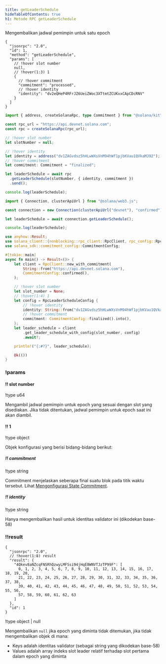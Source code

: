 ```yaml
---
title: getLeaderSchedule
hideTableOfContents: true
h1: Metode RPC getLeaderSchedule
---
```


Mengembalikan jadwal pemimpin untuk satu epoch

<APIMethod>

```jsonc !!request curl
{
  "jsonrpc": "2.0",
  "id": 1,
  "method": "getLeaderSchedule",
  "params": [
    // !hover slot number
    null,
    // !hover(1:3) 1
    {
      // !hover commitment
      "commitment": "processed",
      // !hover identity
      "identity": "dv2eQHeP4RFrJZ6UeiZWoc3XTtmtZCUKxxCApCDcRNV"
    }
  ]
}
```

```ts !!request title="Kit"
import { address, createSolanaRpc, type Commitment } from "@solana/kit";

const rpc_url = "https://api.devnet.solana.com";
const rpc = createSolanaRpc(rpc_url);

// !hover slot number
let slotNumber = null;

// !hover identity
let identity = address("dv1ZAGvdsz5hHLwWXsVnM94hWf1pjbKVau1QVkaMJ92");
// !hover commitment
let commitment: Commitment = "finalized";

let leaderSchedule = await rpc
  .getLeaderSchedule(slotNumber, { identity, commitment })
  .send();

console.log(leaderSchedule);
```

```ts !!request title="web3.js"
import { Connection, clusterApiUrl } from "@solana/web3.js";

const connection = new Connection(clusterApiUrl("devnet"), "confirmed");

let leaderSchedule = await connection.getLeaderSchedule();

console.log(leaderSchedule);
```

```rs !!request title="Rust"
use anyhow::Result;
use solana_client::{nonblocking::rpc_client::RpcClient, rpc_config::RpcLeaderScheduleConfig};
use solana_sdk::commitment_config::CommitmentConfig;

#[tokio::main]
async fn main() -> Result<()> {
    let client = RpcClient::new_with_commitment(
        String::from("https://api.devnet.solana.com"),
        CommitmentConfig::confirmed(),
    );

    // !hover slot number
    let slot_number = None;
    // !hover(1:4) 1
    let config = RpcLeaderScheduleConfig {
        // !hover identity
        identity: String::from("dv1ZAGvdsz5hHLwWXsVnM94hWf1pjbKVau1QVkaMJ92").into(),
        // !hover commitment
        commitment: CommitmentConfig::finalized().into(),
    };
    let leader_schedule = client
        .get_leader_schedule_with_config(slot_number, config)
        .await?;

    println!("{:#?}", leader_schedule);

    Ok(())
}
```

### !params

#### !! slot number

!type u64

Mengambil jadwal pemimpin untuk epoch yang sesuai dengan slot yang disediakan.
Jika tidak ditentukan, jadwal pemimpin untuk epoch saat ini akan diambil.

#### !! 1

!type object

Objek konfigurasi yang berisi bidang-bidang berikut:

##### !! commitment

!type string

Commitment menjelaskan seberapa final suatu blok pada titik waktu tersebut.
Lihat [Mengonfigurasi State Commitment](/docs/rpc#configuring-state-commitment).

##### !! identity

!type string

Hanya mengembalikan hasil untuk identitas validator ini (dikodekan base-58)

### !!result

```jsonc !response
{
  "jsonrpc": "2.0",
  // !hover(1:8) result
  "result": {
    "4Qkev8aNZcqFNSRhQzwyLMFSsi94jHqE8WNVTJzTP99F": [
      0, 1, 2, 3, 4, 5, 6, 7, 8, 9, 10, 11, 12, 13, 14, 15, 16, 17, 18, 19, 20,
      21, 22, 23, 24, 25, 26, 27, 28, 29, 30, 31, 32, 33, 34, 35, 36, 37, 38,
      39, 40, 41, 42, 43, 44, 45, 46, 47, 48, 49, 50, 51, 52, 53, 54, 55, 56,
      57, 58, 59, 60, 61, 62, 63
    ]
  },
  "id": 1
}
```

!type object | null

Mengembalikan `null` jika epoch yang diminta tidak ditemukan, jika tidak
mengembalikan objek di mana:

- Keys adalah identitas validator (sebagai string yang dikodekan base-58)
- Values adalah array indeks slot leader relatif terhadap slot pertama dalam
  epoch yang diminta

</APIMethod>
